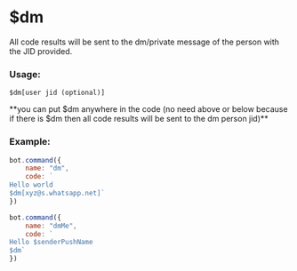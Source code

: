 
# $dm

All code results will be sent to the dm/private message of the person with the JID provided.

### Usage:

```plain
$dm[user jid (optional)]
```

<Callout>
  **you can put $dm anywhere in the code (no need above or below because if there is $dm then all code results will be sent to the dm person jid)**
</Callout>

### Example:

```javascript
bot.command({
    name: "dm",
    code: `
Hello world
$dm[xyz@s.whatsapp.net]`
})
```

```javascript
bot.command({
    name: "dmMe",
    code: `
Hello $senderPushName
$dm`
})
```
